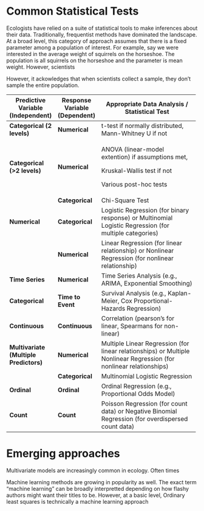 # Common Statistical Tests

Ecologists have relied on a suite of statistical tools to make inferences about their data. Traditionally, frequentist methods have dominated the landscape. At a broad level, this category of approach assumes that there is a fixed parameter among a population of interest. For example, say we were interested in the average weight of squirrels on the horseshoe. The population is all squirrels on the horseshoe and the parameter is mean weight. However, scientists

However, it ackowledges that when scientists collect a sample, they don't sample the entire population.

+----------------------------------------+-----------------------------------+----------------------------------------------------------------------------------------------------------------------+
| **Predictive Variable (Independent)**  | **Response Variable (Dependent)** | **Appropriate Data Analysis / Statistical Test**                                                                     |
+========================================+===================================+======================================================================================================================+
| **Categorical (2 levels)**             | **Numerical**                     | t-test if normally distributed, Mann-Whitney U if not                                                                |
+----------------------------------------+-----------------------------------+----------------------------------------------------------------------------------------------------------------------+
| **Categorical (\>2 levels)**           | **Numerical**                     | ANOVA (linear-model extention) if assumptions met,                                                                   |
|                                        |                                   |                                                                                                                      |
|                                        |                                   | Kruskal-Wallis test if not                                                                                           |
|                                        |                                   |                                                                                                                      |
|                                        |                                   | Various post-hoc tests                                                                                               |
+----------------------------------------+-----------------------------------+----------------------------------------------------------------------------------------------------------------------+
|                                        | **Categorical**                   | Chi-Square Test                                                                                                      |
+----------------------------------------+-----------------------------------+----------------------------------------------------------------------------------------------------------------------+
| **Numerical**                          | **Categorical**                   | Logistic Regression (for binary response) or Multinomial Logistic Regression (for multiple categories)               |
+----------------------------------------+-----------------------------------+----------------------------------------------------------------------------------------------------------------------+
|                                        | **Numerical**                     | Linear Regression (for linear relationship) or Nonlinear Regression (for nonlinear relationship)                     |
+----------------------------------------+-----------------------------------+----------------------------------------------------------------------------------------------------------------------+
| **Time Series**                        | **Numerical**                     | Time Series Analysis (e.g., ARIMA, Exponential Smoothing)                                                            |
+----------------------------------------+-----------------------------------+----------------------------------------------------------------------------------------------------------------------+
| **Categorical**                        | **Time to Event**                 | Survival Analysis (e.g., Kaplan-Meier, Cox Proportional-Hazards Regression)                                          |
+----------------------------------------+-----------------------------------+----------------------------------------------------------------------------------------------------------------------+
| **Continuous**                         | **Continuous**                    | Correlation (pearson's for linear, Spearmans for non-linear)                                                         |
+----------------------------------------+-----------------------------------+----------------------------------------------------------------------------------------------------------------------+
| **Multivariate (Multiple Predictors)** | **Numerical**                     | Multiple Linear Regression (for linear relationships) or Multiple Nonlinear Regression (for nonlinear relationships) |
+----------------------------------------+-----------------------------------+----------------------------------------------------------------------------------------------------------------------+
|                                        | **Categorical**                   | Multinomial Logistic Regression                                                                                      |
+----------------------------------------+-----------------------------------+----------------------------------------------------------------------------------------------------------------------+
| **Ordinal**                            | **Ordinal**                       | Ordinal Regression (e.g., Proportional Odds Model)                                                                   |
+----------------------------------------+-----------------------------------+----------------------------------------------------------------------------------------------------------------------+
| **Count**                              | **Count**                         | Poisson Regression (for count data) or Negative Binomial Regression (for overdispersed count data)                   |
+----------------------------------------+-----------------------------------+----------------------------------------------------------------------------------------------------------------------+

# Emerging approaches

Multivariate models are increasingly common in ecology. Often times

Machine learning methods are growing in popularity as well. The exact term "machine learning" can be broadly interpretted depending on how flashy authors might want their titles to be. However, at a basic level, Ordinary least squares is technically a machine learning approach
